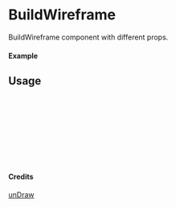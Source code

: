 
<Meta of={BuildWireframe} title="unDraw/BuildWireframe" />

# BuildWireframe

BuildWireframe component with different props.

#### Example

<Canvas of={BuildWireframe.Primary} />

## Usage

```ts
import { BuildWireframe } from "yadl-ui";

const Example = () => {
  return (
      <BuildWireframe />
  );
};

export default Example;
```

#### Credits
[unDraw](https://undraw.co/illustrations)
